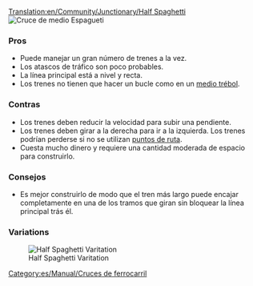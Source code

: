 [[Translation:en/Community/Junctionary/Half Spaghetti]]
{{es/Community/Junctionary/Menú de Cruces}}
[[File:en/Community/Junctionary/3way halfspaghetti.png|frame|none|Cruce de medio Espagueti]]

===Pros===
*Puede manejar un gran número de trenes a la vez.
*Los atascos de tráfico son poco probables.
*La línea principal está a nivel y recta.
*Los trenes no tienen que hacer un bucle como en un [[es/Community/Junctionary/Cruce de medio trébol|medio trébol]].

===Contras===
*Los trenes deben reducir la velocidad para subir una pendiente.
*Los trenes deben girar a la derecha para ir a la izquierda. Los trenes podrían perderse si no se utilizan [[es/Manual/Puntos de ruta|puntos de ruta]].
*Cuesta mucho dinero y requiere una cantidad moderada de espacio para construirlo.

===Consejos===
*Es mejor construirlo de modo que el tren más largo puede encajar completamente en una de los tramos que giran sin bloquear la línea principal trás él.

[[Category:es/Manual/Cruces de ferrocarril]]

===Variations===

[[File:en/Community/Junctionary/Half spaghetti.jpeg|frame|none|Half Spaghetti Varitation]]